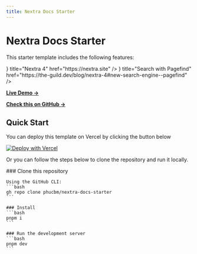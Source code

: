 ```yaml
---
title: Nextra Docs Starter
---
```




# Nextra Docs Starter

This starter template includes the following features:

<Cards>
    <Cards.Card
        icon={<img src="images/general/icon.svg" alt="Logo" width={28} height={28}/>}
        title="Nextra 4"
        href="https://nextra.site"
    />
    <Cards.Card
        icon={<Search/>}
        title="Search with Pagefind"
        href="https://the-guild.dev/blog/nextra-4#new-search-engine--pagefind"
    />
    <Cards.Card
        title="Lucide Icons"
        href="https://lucide.dev/icons"
    />
</Cards>

[**Live Demo →**](https://nextra-docs-starter.vercel.app)

[**Check this on GitHub →**](https://github.com/phucbm/nextra-docs-starter)

## Quick Start

You can deploy this template on Vercel by clicking the button below

[![Deploy with Vercel](https://vercel.com/button)](https://vercel.com/new/clone?repository-url=https%3A%2F%2Fgithub.com%2Fphucbm%2Fnextra-docs-starter)

Or you can follow the steps below to clone the repository and run it locally.

<Steps>
    ### Clone this repository

    Using the GitHub CLI:
    ```bash
    gh repo clone phucbm/nextra-docs-starter
    ```

    ### Install
    ```bash
    pnpm i
    ```

    ### Run the development server
    ```bash
    pnpm dev
    ```
</Steps>
